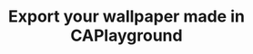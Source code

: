 ---
title: "Export your wallpaper made in CAPlayground"
description: "Description of your new file."
---